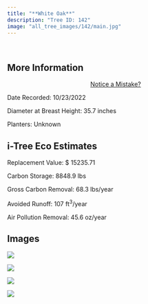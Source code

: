 ```yaml
---
title: "**White Oak**"
description: "Tree ID: 142"
image: "all_tree_images/142/main.jpg"
---
```


<br>

## **More Information**
::: column-margin
<center><a class="button" href="https://forms.gle/W6f5nwYxrM33hF4f7">Notice a Mistake?</a></center>
:::


Date Recorded:  10/23/2022

Diameter at Breast Height:  35.7  inches

Planters:  Unknown

## **i-Tree Eco Estimates**


 Replacement Value: $ 15235.71

 Carbon Storage:  8848.9  lbs

 Gross Carbon Removal:  68.3  lbs/year

 Avoided Runoff:  107  ft<sup>3</sup>/year

 Air Pollution Removal:  45.6  oz/year

## **Images**


 ![](all_tree_images/142/IMG_6893.jpg)

 ![](all_tree_images/142/IMG_6894.jpg)

 ![](all_tree_images/142/IMG_6895.jpg)

 ![](all_tree_images/142/main.jpg)
